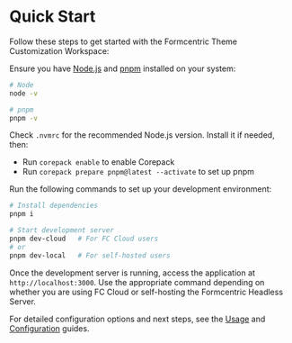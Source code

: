 
<Meta title='EN/Getting started/Installation' />

# Quick Start

Follow these steps to get started with the Formcentric Theme Customization Workspace:

Ensure you have [Node.js](https://nodejs.org/) and [pnpm](https://pnpm.io/) installed on your system:

```bash
# Node
node -v

# pnpm
pnpm -v
```

Check `.nvmrc` for the recommended Node.js version. Install it if needed, then:

- Run `corepack enable` to enable Corepack
- Run `corepack prepare pnpm@latest --activate` to set up pnpm

Run the following commands to set up your development environment:

```bash
# Install dependencies
pnpm i

# Start development server
pnpm dev-cloud   # For FC Cloud users
# or
pnpm dev-local   # For self-hosted users
```

Once the development server is running, access the application at `http://localhost:3000`.
Use the appropriate command depending on whether you are using FC Cloud or self-hosting the Formcentric Headless Server.

For detailed configuration options and next steps, see the [Usage](/docs/en-getting-started-usage--docs) and [Configuration](/docs/en-getting-started-configuration--docs) guides.
